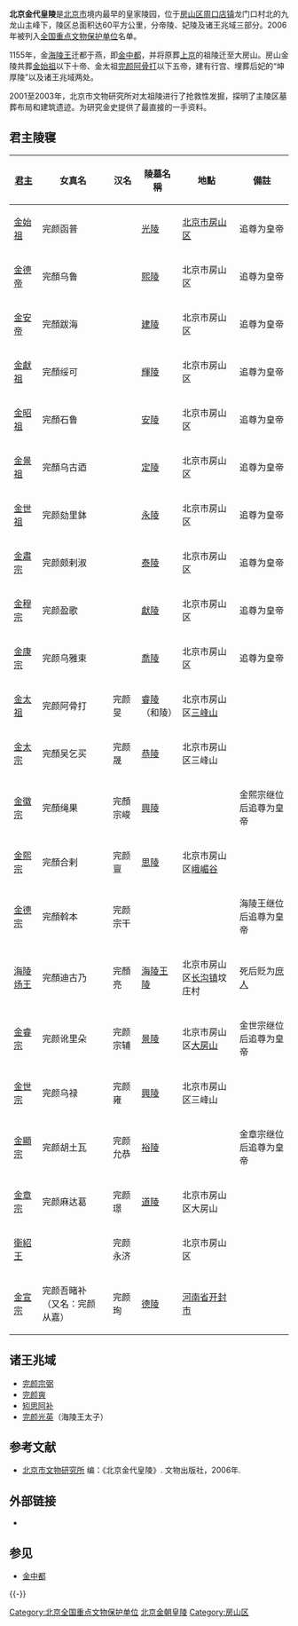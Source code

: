{{coord|39|44|50|N|115|54|46|E|display=title|scale:10000}}
{{文物保护单位
| 级别 = 全国
| 图片 = 金陵俯瞰.jpg
| 名称 = 金陵
| 编号 = 6-221
| 分类 = 古墓葬
| 时代 = [[金朝|金]]
| 所在 = [[北京市|北京市]][[房山区|房山区]]
| 登录 = 2006年
| Cat = 北京全国重点文物保护单位
}}
'''北京金代皇陵'''是[[北京市|北京市]]境内最早的皇家陵园，位于[[房山区|房山区]][[周口店地区|周口店镇]]龙门口村北的九龙山主峰下，陵区总面积达60平方公里，分帝陵、妃陵及诸王兆域三部分。2006年被列入[[全国重点文物保护单位|全国重点文物保护单位]]名单。

1155年，金[[完顏亮|海陵王]]迁都于燕，即[[金中都|金中都]]，并将原葬[[會寧府|上京]]的祖陵迁至大房山。房山金陵共葬[[函普|金始祖]]以下十帝、金太祖[[完颜阿骨打|完颜阿骨打]]以下五帝，建有行宫、埋葬后妃的“坤厚陵”以及诸王兆域两处。

2001至2003年，北京市文物研究所对太祖陵进行了抢救性发掘，探明了主陵区墓葬布局和建筑遗迹。为研究金史提供了最直接的一手资料。

== 君主陵寝 ==
{| class="wikitable" style="font-size: 90%;"
|-
! [[金朝君主列表|君主]] !! 女真名 !! 汉名 !! 陵墓名稱 !! 地點  !! 備註
|----- 
|[[函普|金始祖]]
|完颜函普
|
|[[金光陵|光陵]]
|[[北京市|北京市]][[房山区|房山区]]
|追尊为皇帝
|----- 
|[[乌鲁|金德帝]] 
|完顏乌鲁
|
|[[金熙陵|熙陵]]
|北京市房山区
|追尊为皇帝
|----- 
|[[完颜跋海|金安帝]]
|完顏跋海
|
|[[金建陵|建陵]]
|北京市房山区
|追尊为皇帝
|----- 
|[[綏可|金獻祖]]
|完顏绥可
|
|[[輝陵|輝陵]]
|北京市房山区
|追尊为皇帝
|----- 
|[[完顏石魯|金昭祖]]
|完顏石鲁
|
|[[金安陵|安陵]]
|北京市房山区
|追尊为皇帝
|----- 
|[[烏骨廼|金景祖]]
|完顏乌古迺
|
|[[金定陵|定陵]]
|北京市房山区
|追尊为皇帝
|----- 
|[[劾里鉢|金世祖]]
|完颜劾里鉢
|
|[[金永陵|永陵]]
|北京市房山区
|追尊为皇帝
|----- 
|[[完颜颇剌淑|金肅宗]]
|完颜颇剌淑
|
|[[金泰陵|泰陵]]
|北京市房山区
|追尊为皇帝
|----- 
|[[完顏盈歌|金穆宗]]
|完颜盈歌
|
|[[金献陵|獻陵]]
|北京市房山区
|追尊为皇帝
|----- 
|[[烏雅束|金康宗]]
|完颜乌雅束
|
|[[喬陵|喬陵]]
|北京市房山区
|追尊为皇帝
|----- 
|[[完颜阿骨打|金太祖]]
|完颜阿骨打
|完颜旻
|[[睿陵_(金)|睿陵]]（和陵）
|北京市房山区[[三峰山|三峰山]]
|
|----- 
|[[金太宗|金太宗]]
|完顏吴乞买
|完颜晟
|[[金恭陵|恭陵]]
|北京市房山区三峰山
|
|----- 
|[[完颜宗峻|金徽宗]]
|完顏绳果
|完顏宗峻
|[[金徽宗兴陵|興陵]]
|
|金熙宗继位后追尊为皇帝
|----- 
|[[金熙宗|金熙宗]]
|完顏合剌
|完颜亶
|[[金思陵|思陵]]
|北京市房山区[[金思陵|峨嵋谷]]
|
|----- 
|[[完颜宗干|金德宗]]
|完顏斡本
|完颜宗干
|
|
|海陵王继位后追尊为皇帝
|----- 
|[[完顏亮|海陵炀王]]
|完顏迪古乃
|完顏亮
|[[海陵王陵|海陵王陵]]
|北京市房山区[[长沟镇_(北京市)|长沟镇]]坟庄村
|死后贬为[[庶民|庶人]]
|----- 
|[[完顏宗堯|金睿宗]]
|完颜讹里朵
|完颜宗辅
|[[金景陵|景陵]]
|北京市房山区[[大房山|大房山]]
|金世宗继位后追尊为皇帝
|----- 
|[[金世宗|金世宗]] 
|完颜乌禄
|完颜雍
|[[金世宗兴陵|興陵]]
|北京市房山区三峰山
|
|----- 
|[[完颜允恭|金顯宗]]
|完颜胡土瓦
|完颜允恭
|[[金裕陵|裕陵]]
|
|金章宗继位后追尊为皇帝
|----- 
|[[金章宗|金章宗]] 
|完颜麻达葛
|完颜璟
|[[道陵|道陵]]
|北京市房山区大房山
|
|----- 
|[[完颜永济|衛紹王]]
|
|完颜永济
|
|北京市房山区
|
|----- 
|[[金宣宗|金宣宗]] 
|完颜吾睹补
（又名：完颜从嘉）
|完颜珣
|[[金德陵|德陵]]
|[[河南省|河南省]][[开封市|开封市]]
|
|}

==诸王兆域==
*[[兀术|完颜宗弼]]
*[[完颜爽|完颜爽]]
*[[矧思阿补|矧思阿补]]
*[[完顏光英|完颜光英]]（海陵王太子）

== 参考文献 ==
{{Reflist}}
* [[北京市文物研究所|北京市文物研究所]] 编：《北京金代皇陵》. 文物出版社，2006年.

== 外部链接 ==
* {{Commons category-inline|Tombs of emperors of the Jin Dynasty, Beijing}}

== 参见 ==
{{Portal box|中国文化遗产|北京}}
* [[金中都|金中都]]

{{-}}
{{北京全国重点文物保护单位}}

[[Category:北京全国重点文物保护单位|Category:北京全国重点文物保护单位]]
[[Category:北京金朝皇陵|]]
[[Category:房山区|Category:房山区]]